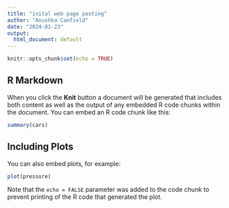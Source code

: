 ```yaml
---
title: "inital web page posting"
author: "Anushka Canfield"
date: "2024-01-23"
output:
  html_document: default
---
```


```r
knitr::opts_chunk$set(echo = TRUE)
```

## R Markdown



When you click the **Knit** button a document will be generated that includes both content as well as the output of any embedded R code chunks within the document. You can embed an R code chunk like this:

```r
summary(cars)
```

## Including Plots

You can also embed plots, for example:

```r
plot(pressure)
```

Note that the `echo = FALSE` parameter was added to the code chunk to prevent printing of the R code that generated the plot.
